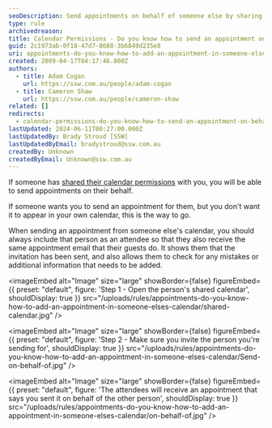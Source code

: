```yaml
---
seoDescription: Send appointments on behalf of someone else by sharing calendar permissions and inviting them as attendees, ensuring they receive the invitation and can check for any mistakes
type: rule
archivedreason:
title: Calendar Permissions - Do you know how to send an appointment on behalf of someone else?
guid: 2c1973ab-0f18-47d7-8688-3b6849d235e8
uri: appointments-do-you-know-how-to-add-an-appointment-in-someone-elses-calendar
created: 2009-04-17T04:17:46.000Z
authors:
  - title: Adam Cogan
    url: https://ssw.com.au/people/adam-cogan
  - title: Cameron Shaw
    url: https://ssw.com.au/people/cameron-shaw
related: []
redirects:
  - calendar-permissions-do-you-know-how-to-send-an-appointment-on-behalf-of-someone-else
lastUpdated: 2024-06-11T00:27:00.000Z
lastUpdatedBy: Brady Stroud [SSW]
lastUpdatedByEmail: bradystroud@ssw.com.au
createdBy: Unknown
createdByEmail: Unknown@ssw.com.au
---
```


If someone has [shared their calendar permissions](/calendar-do-you-allow-full-access-to-calendar-admins) with you, you will be able to send appointments on their behalf.

If someone wants you to send an appointment for them, but you don't want it to appear in your own calendar, this is the way to go.

When sending an appointment from someone else's calendar, you should always include that person as an attendee so that they also receive the same appointment email that their guests do. It shows them that the invitation has been sent, and also allows them to check for any mistakes or additional information that needs to be added.

<imageEmbed
  alt="Image"
  size="large"
  showBorder={false}
  figureEmbed={{
    preset: "default",
    figure: 'Step 1 - Open the person\'s shared calendar',
    shouldDisplay: true
  }}
  src="/uploads/rules/appointments-do-you-know-how-to-add-an-appointment-in-someone-elses-calendar/shared-calendar.jpg"
/>


<imageEmbed
  alt="Image"
  size="large"
  showBorder={false}
  figureEmbed={{
    preset: "default",
    figure: 'Step 2 - Make sure you invite the person you\'re sending for',
    shouldDisplay: true
  }}
  src="/uploads/rules/appointments-do-you-know-how-to-add-an-appointment-in-someone-elses-calendar/Send-on-behalf-of.jpg"
/>


<imageEmbed
  alt="Image"
  size="large"
  showBorder={false}
  figureEmbed={{
    preset: "default",
    figure: 'The attendees will receive an appointment that says you sent it on behalf of the other person',
    shouldDisplay: true
  }}
  src="/uploads/rules/appointments-do-you-know-how-to-add-an-appointment-in-someone-elses-calendar/on-behalf-of.jpg"
/>
